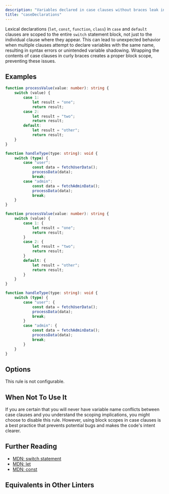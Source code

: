 ```yaml
---
description: "Variables declared in case clauses without braces leak into the surrounding scope."
title: "caseDeclarations"
---
```



<RuleSummary plugin="ts" rule="caseDeclarations" />

Lexical declarations (`let`, `const`, `function`, `class`) in `case` and `default` clauses are scoped to the entire `switch` statement block, not just to the individual clause where they appear.
This can lead to unexpected behavior when multiple clauses attempt to declare variables with the same name, resulting in syntax errors or unintended variable shadowing.
Wrapping the contents of case clauses in curly braces creates a proper block scope, preventing these issues.

## Examples

<Tabs>
<TabItem label="❌ Incorrect">

```ts
function processValue(value: number): string {
	switch (value) {
		case 1:
			let result = "one";
			return result;
		case 2:
			let result = "two";
			return result;
		default:
			let result = "other";
			return result;
	}
}

function handleType(type: string): void {
	switch (type) {
		case "user":
			const data = fetchUserData();
			processData(data);
			break;
		case "admin":
			const data = fetchAdminData();
			processData(data);
			break;
	}
}
```

</TabItem>
<TabItem label="✅ Correct">

```ts
function processValue(value: number): string {
	switch (value) {
		case 1: {
			let result = "one";
			return result;
		}
		case 2: {
			let result = "two";
			return result;
		}
		default: {
			let result = "other";
			return result;
		}
	}
}

function handleType(type: string): void {
	switch (type) {
		case "user": {
			const data = fetchUserData();
			processData(data);
			break;
		}
		case "admin": {
			const data = fetchAdminData();
			processData(data);
			break;
		}
	}
}
```

</TabItem>
</Tabs>

## Options

This rule is not configurable.

## When Not To Use It

If you are certain that you will never have variable name conflicts between case clauses and you understand the scoping implications, you might choose to disable this rule.
However, using block scopes in case clauses is a best practice that prevents potential bugs and makes the code's intent clearer.

## Further Reading

- [MDN: switch statement](https://developer.mozilla.org/en-US/docs/Web/JavaScript/Reference/Statements/switch)
- [MDN: let](https://developer.mozilla.org/en-US/docs/Web/JavaScript/Reference/Statements/let)
- [MDN: const](https://developer.mozilla.org/en-US/docs/Web/JavaScript/Reference/Statements/const)

## Equivalents in Other Linters

<RuleEquivalents pluginId="ts" ruleId="caseDeclarations" />
